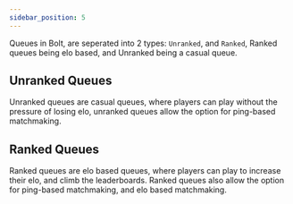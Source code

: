 ```yaml
---
sidebar_position: 5
---
```


Queues in Bolt, are seperated into 2 types: `Unranked`, and `Ranked`,
Ranked queues being elo based, and Unranked being a casual queue.

## Unranked Queues

Unranked queues are casual queues, where players can play without the pressure of losing elo,
unranked queues allow the option for ping-based matchmaking.

## Ranked Queues

Ranked queues are elo based queues, where players can play to increase their elo, and climb the leaderboards.
Ranked queues also allow the option for ping-based matchmaking, and elo based matchmaking.